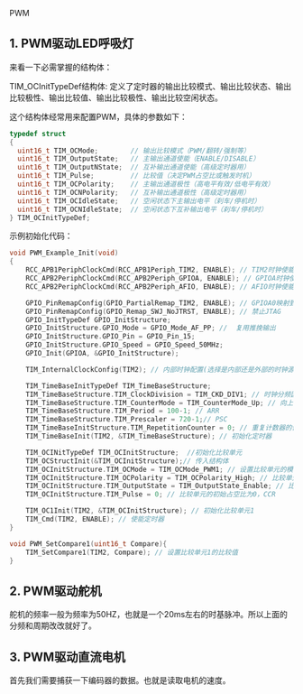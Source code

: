 

<WordCount>

PWM


## 1. PWM驱动LED呼吸灯

来看一下必需掌握的结构体：

TIM_OCInitTypeDef结构体: 定义了定时器的输出比较模式、输出比较状态、输出比较极性、输出比较值、输出比较极性、输出比较空闲状态。

这个结构体经常用来配置PWM，具体的参数如下：

```C
typedef struct
{
  uint16_t TIM_OCMode;        // 输出比较模式（PWM/翻转/强制等）
  uint16_t TIM_OutputState;   // 主输出通道使能（ENABLE/DISABLE）
  uint16_t TIM_OutputNState;  // 互补输出通道使能（高级定时器用）
  uint16_t TIM_Pulse;         // 比较值（决定PWM占空比或触发时机）
  uint16_t TIM_OCPolarity;    // 主输出通道极性（高电平有效/低电平有效）
  uint16_t TIM_OCNPolarity;   // 互补输出通道极性（高级定时器用）
  uint16_t TIM_OCIdleState;   // 空闲状态下主输出电平（刹车/停机时）
  uint16_t TIM_OCNIdleState;  // 空闲状态下互补输出电平（刹车/停机时）
} TIM_OCInitTypeDef;
```

示例初始化代码：

```C
void PWM_Example_Init(void)
{
    RCC_APB1PeriphClockCmd(RCC_APB1Periph_TIM2, ENABLE); // TIM2时钟使能
    RCC_APB2PeriphClockCmd(RCC_APB2Periph_GPIOA, ENABLE); // GPIOA时钟使能
    RCC_APB2PeriphClockCmd(RCC_APB2Periph_AFIO, ENABLE); // AFIO时钟使能

    GPIO_PinRemapConfig(GPIO_PartialRemap_TIM2, ENABLE); // GPIOA0映射到TIM2_CH1
    GPIO_PinRemapConfig(GPIO_Remap_SWJ_NoJTRST, ENABLE); // 禁止JTAG
    GPIO_InitTypeDef GPIO_InitStructure;
    GPIO_InitStructure.GPIO_Mode = GPIO_Mode_AF_PP; //  复用推挽输出
    GPIO_InitStructure.GPIO_Pin = GPIO_Pin_15;
    GPIO_InitStructure.GPIO_Speed = GPIO_Speed_50MHz;
    GPIO_Init(GPIOA, &GPIO_InitStructure);

    TIM_InternalClockConfig(TIM2); // 内部时钟配置(选择是内部还是外部的时钟源)

    TIM_TimeBaseInitTypeDef TIM_TimeBaseStructure;
    TIM_TimeBaseStructure.TIM_ClockDivision = TIM_CKD_DIV1; // 时钟分频因子
    TIM_TimeBaseStructure.TIM_CounterMode = TIM_CounterMode_Up; // 向上计数模式
    TIM_TimeBaseStructure.TIM_Period = 100-1; // ARR
    TIM_TimeBaseStructure.TIM_Prescaler = 720-1;// PSC
    TIM_TimeBaseInitStructure.TIM_RepetitionCounter = 0; // 重复计数器的值
    TIM_TimeBaseInit(TIM2, &TIM_TimeBaseStructure); // 初始化定时器

    TIM_OCINitTypeDef TIM_OCInitStructure;	//初始化比较单元
    TIM_OCStructInit(&TIM_OCInitStructure);// 传入结构体
    TIM_OCInitStructure.TIM_OCMode = TIM_OCMode_PWM1; // 设置比较单元的模式为PWM1
    TIM_OCInitStructure.TIM_OCPolarity = TIM_OCPolarity_High; // 比较单元输出极性为高电平有效
    TIM_OCInitStructure.TIM_OutputState = TIM_OutputState_Enable; // 比较单元输出使能，我们这里是驱动呼吸灯不需要高级定时器，否则需要用TIM_OCNPolarity
    TIM_OCInitStructure.TIM_Pulse = 0; // 比较单元的初始占空比为0，CCR

    TIM_OC1Init(TIM2, &TIM_OCInitStructure); // 初始化比较单元1
    TIM_Cmd(TIM2, ENABLE); // 使能定时器
}

void PWM_SetCompare1(uint16_t Compare){
    TIM_SetCompare1(TIM2, Compare); // 设置比较单元1的比较值
}
```

## 2. PWM驱动舵机

舵机的频率一般为频率为50HZ，也就是一个20ms左右的时基脉冲。所以上面的分频和周期改改就好了。

## 3. PWM驱动直流电机

首先我们需要捕获一下编码器的数据。也就是读取电机的速度。






</WordCount>